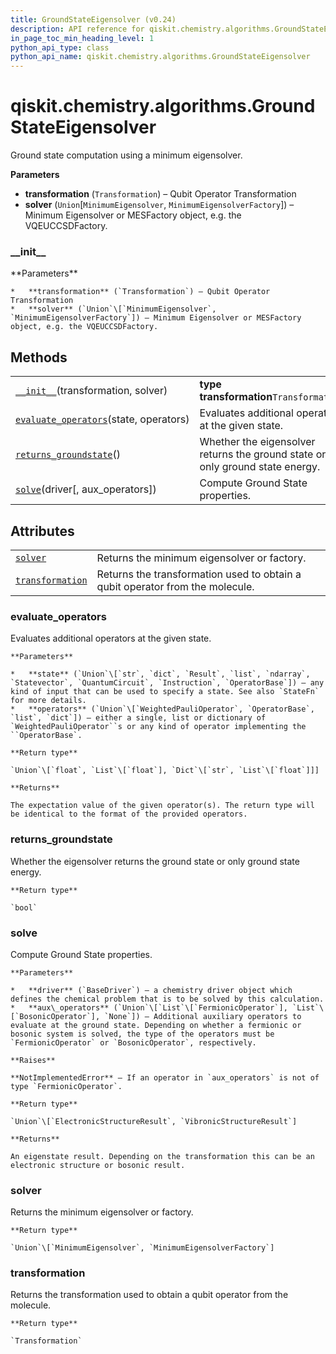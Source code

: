 ```yaml
---
title: GroundStateEigensolver (v0.24)
description: API reference for qiskit.chemistry.algorithms.GroundStateEigensolver in qiskit v0.24
in_page_toc_min_heading_level: 1
python_api_type: class
python_api_name: qiskit.chemistry.algorithms.GroundStateEigensolver
---
```


<span id="qiskit-chemistry-algorithms-groundstateeigensolver" />

# qiskit.chemistry.algorithms.GroundStateEigensolver

<Class id="qiskit.chemistry.algorithms.GroundStateEigensolver" isDedicatedPage={true} github="https://github.com/qiskit-community/qiskit-aqua/tree/stable/0.8/qiskit/chemistry/algorithms/ground_state_solvers/ground_state_eigensolver.py" signature="GroundStateEigensolver(transformation, solver)" modifiers="class">
  Ground state computation using a minimum eigensolver.

  **Parameters**

  *   **transformation** (`Transformation`) – Qubit Operator Transformation
  *   **solver** (`Union`\[`MinimumEigensolver`, `MinimumEigensolverFactory`]) – Minimum Eigensolver or MESFactory object, e.g. the VQEUCCSDFactory.

  ### \_\_init\_\_

  <Function id="qiskit.chemistry.algorithms.GroundStateEigensolver.__init__" signature="__init__(transformation, solver)">
    **Parameters**

    *   **transformation** (`Transformation`) – Qubit Operator Transformation
    *   **solver** (`Union`\[`MinimumEigensolver`, `MinimumEigensolverFactory`]) – Minimum Eigensolver or MESFactory object, e.g. the VQEUCCSDFactory.
  </Function>

  ## Methods

  |                                                                                                                                                                                          |                                                                               |
  | ---------------------------------------------------------------------------------------------------------------------------------------------------------------------------------------- | ----------------------------------------------------------------------------- |
  | [`__init__`](#qiskit.chemistry.algorithms.GroundStateEigensolver.__init__ "qiskit.chemistry.algorithms.GroundStateEigensolver.__init__")(transformation, solver)                         | **type transformation**`Transformation`                                       |
  | [`evaluate_operators`](#qiskit.chemistry.algorithms.GroundStateEigensolver.evaluate_operators "qiskit.chemistry.algorithms.GroundStateEigensolver.evaluate_operators")(state, operators) | Evaluates additional operators at the given state.                            |
  | [`returns_groundstate`](#qiskit.chemistry.algorithms.GroundStateEigensolver.returns_groundstate "qiskit.chemistry.algorithms.GroundStateEigensolver.returns_groundstate")()              | Whether the eigensolver returns the ground state or only ground state energy. |
  | [`solve`](#qiskit.chemistry.algorithms.GroundStateEigensolver.solve "qiskit.chemistry.algorithms.GroundStateEigensolver.solve")(driver\[, aux\_operators])                               | Compute Ground State properties.                                              |

  ## Attributes

  |                                                                                                                                                            |                                                                               |
  | ---------------------------------------------------------------------------------------------------------------------------------------------------------- | ----------------------------------------------------------------------------- |
  | [`solver`](#qiskit.chemistry.algorithms.GroundStateEigensolver.solver "qiskit.chemistry.algorithms.GroundStateEigensolver.solver")                         | Returns the minimum eigensolver or factory.                                   |
  | [`transformation`](#qiskit.chemistry.algorithms.GroundStateEigensolver.transformation "qiskit.chemistry.algorithms.GroundStateEigensolver.transformation") | Returns the transformation used to obtain a qubit operator from the molecule. |

  ### evaluate\_operators

  <Function id="qiskit.chemistry.algorithms.GroundStateEigensolver.evaluate_operators" signature="evaluate_operators(state, operators)">
    Evaluates additional operators at the given state.

    **Parameters**

    *   **state** (`Union`\[`str`, `dict`, `Result`, `list`, `ndarray`, `Statevector`, `QuantumCircuit`, `Instruction`, `OperatorBase`]) – any kind of input that can be used to specify a state. See also `StateFn` for more details.
    *   **operators** (`Union`\[`WeightedPauliOperator`, `OperatorBase`, `list`, `dict`]) – either a single, list or dictionary of `WeightedPauliOperator``s or any kind of operator implementing the ``OperatorBase`.

    **Return type**

    `Union`\[`float`, `List`\[`float`], `Dict`\[`str`, `List`\[`float`]]]

    **Returns**

    The expectation value of the given operator(s). The return type will be identical to the format of the provided operators.
  </Function>

  ### returns\_groundstate

  <Function id="qiskit.chemistry.algorithms.GroundStateEigensolver.returns_groundstate" signature="returns_groundstate()">
    Whether the eigensolver returns the ground state or only ground state energy.

    **Return type**

    `bool`
  </Function>

  ### solve

  <Function id="qiskit.chemistry.algorithms.GroundStateEigensolver.solve" signature="solve(driver, aux_operators=None)">
    Compute Ground State properties.

    **Parameters**

    *   **driver** (`BaseDriver`) – a chemistry driver object which defines the chemical problem that is to be solved by this calculation.
    *   **aux\_operators** (`Union`\[`List`\[`FermionicOperator`], `List`\[`BosonicOperator`], `None`]) – Additional auxiliary operators to evaluate at the ground state. Depending on whether a fermionic or bosonic system is solved, the type of the operators must be `FermionicOperator` or `BosonicOperator`, respectively.

    **Raises**

    **NotImplementedError** – If an operator in `aux_operators` is not of type `FermionicOperator`.

    **Return type**

    `Union`\[`ElectronicStructureResult`, `VibronicStructureResult`]

    **Returns**

    An eigenstate result. Depending on the transformation this can be an electronic structure or bosonic result.
  </Function>

  ### solver

  <Attribute id="qiskit.chemistry.algorithms.GroundStateEigensolver.solver">
    Returns the minimum eigensolver or factory.

    **Return type**

    `Union`\[`MinimumEigensolver`, `MinimumEigensolverFactory`]
  </Attribute>

  ### transformation

  <Attribute id="qiskit.chemistry.algorithms.GroundStateEigensolver.transformation">
    Returns the transformation used to obtain a qubit operator from the molecule.

    **Return type**

    `Transformation`
  </Attribute>
</Class>

